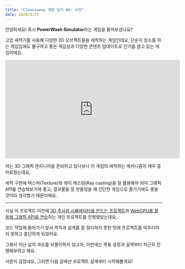 ```yaml
---
title: "Cleansweep 개발 일지 #0: 시작"
date: 2024/9/23
---
```


안녕하세요! 혹시 **PowerWash Simulator**라는 게임을 들어보셨나요?

고압 세척기를 사용해 다양한 3D 오브젝트들을 세척하는 게임인데요, 단순히 청소를 하는 게임임에도 불구하고 좋은 게임성과 다양한 콘텐츠 업데이트로 인기를 끌고 있는 게임이에요.

<iframe width="560" height="315" src="https://www.youtube.com/embed/k5G-2qTupCk?si=Rc-LhVfXXj0w9A_H" title="YouTube video player" frameborder="0" allow="accelerometer; autoplay; clipboard-write; encrypted-media; gyroscope; picture-in-picture; web-share" referrerpolicy="strict-origin-when-cross-origin" allowfullscreen></iframe>

저는 3D 그래픽 엔지니어를 준비하고 있다보니 이 게임의 세척하는 메커니즘이 매우 흥미로웠는데요,

세척 구현에 텍스쳐(Texture)와 레이 캐스팅(Ray casting)을 잘 활용해야 되어 그래픽 API를 연습해보기에 좋고, 결과물을 잘 만들었을 때 간단한 게임으로 즐기기에도 좋을 것이라 생각했기 때문이에요.

---

사실 이 프로젝트 이전에 [3D 주사위 시뮬레이터를 만드는 프로젝트](https://github.com/ColorOfLight/dice)와 [WebGPU를 활용해 그래픽 API를 연습](https://github.com/ColorOfLight/explainable-webgpu)하는 개인 프로젝트를 진행했었는데요,

코드 작업에 들어가기 앞서 목적과 설계를 잘 정리하지 못한 탓에 프로젝트를 마무리하지 못하고 중단하게 되었어요.

그래서 지난 날의 과오를 되풀이하지 않고자, 이번에는 목표 설정과 설계부터 차근히 진행해보려고 해요.


서론이 길었네요, 그러면 다음 글에선 프로젝트 설계부터 시작해볼게요!
